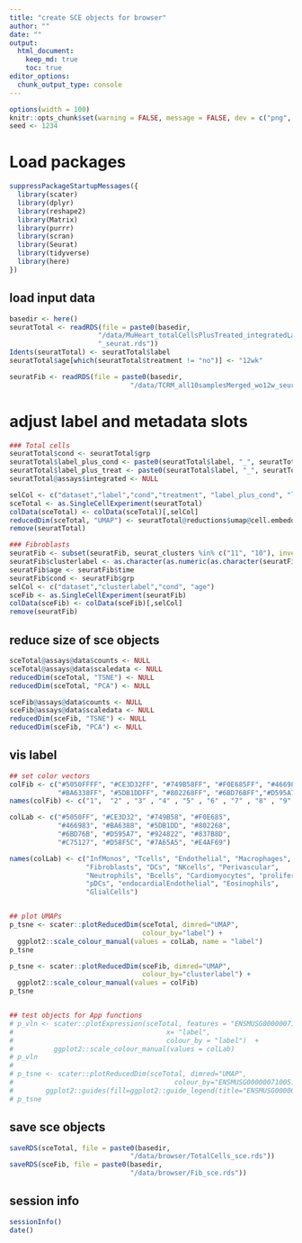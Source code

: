 ```yaml
---
title: "create SCE objects for browser"
author: ""
date: ""
output: 
  html_document:
    keep_md: true
    toc: true
editor_options: 
  chunk_output_type: console
---
```


```r
options(width = 100)
knitr::opts_chunk$set(warning = FALSE, message = FALSE, dev = c("png", "pdf"))
seed <- 1234
```

# Load packages

```r
suppressPackageStartupMessages({
  library(scater)
  library(dplyr)
  library(reshape2)
  library(Matrix)
  library(purrr)
  library(scran)
  library(Seurat)
  library(tidyverse)
  library(here)
})
```


## load input data
```r
basedir <- here()
seuratTotal <- readRDS(file = paste0(basedir,
                      "/data/MuHeart_totalCellsPlusTreated_integratedLabeled", 
                      "_seurat.rds"))
Idents(seuratTotal) <- seuratTotal$label
seuratTotal$age[which(seuratTotal$treatment != "no")] <- "12wk"

seuratFib <- readRDS(file = paste0(basedir, 
                              "/data/TCRM_all10samplesMerged_wo12w_seurat.rds"))


```


# adjust label and metadata slots
```r

### Total cells
seuratTotal$cond <- seuratTotal$grp
seuratTotal$label_plus_cond <- paste0(seuratTotal$label, "_", seuratTotal$cond)
seuratTotal$label_plus_treat <- paste0(seuratTotal$label, "_", seuratTotal$treatment)
seuratTotal@assays$integrated <- NULL

selCol <- c("dataset","label","cond","treatment", "label_plus_cond", "label_plus_treat")
sceTotal <- as.SingleCellExperiment(seuratTotal)
colData(sceTotal) <- colData(sceTotal)[,selCol]
reducedDim(sceTotal, "UMAP") <- seuratTotal@reductions$umap@cell.embeddings
remove(seuratTotal)

### Fibroblasts
seuratFib <- subset(seuratFib, seurat_clusters %in% c("11", "10"), invert=T)
seuratFib$clusterlabel <- as.character(as.numeric(as.character(seuratFib$seurat_clusters)) +1)
seuratFib$age <- seuratFib$time
seuratFib$cond <- seuratFib$grp
selCol <- c("dataset","clusterlabel","cond", "age")
sceFib <- as.SingleCellExperiment(seuratFib)
colData(sceFib) <- colData(sceFib)[,selCol]
remove(seuratFib)


```


## reduce size of sce objects
```r
sceTotal@assays@data$counts <- NULL
sceTotal@assays@data$scaledata <- NULL
reducedDim(sceTotal, "TSNE") <- NULL
reducedDim(sceTotal, "PCA") <- NULL

sceFib@assays@data$counts <- NULL
sceFib@assays@data$scaledata <- NULL
reducedDim(sceFib, "TSNE") <- NULL
reducedDim(sceFib, "PCA") <- NULL

```


## vis label
```r

## set color vectors
colFib <- c("#5050FFFF", "#CE3D32FF", "#749B58FF", "#F0E685FF", "#466983FF",
            "#BA6338FF", "#5DB1DDFF", "#802268FF", "#6BD76BFF","#D595A7FF")
names(colFib) <- c("1",  "2" , "3" , "4" , "5" , "6" , "7" , "8" , "9" , "10")

colLab <- c("#5050FF", "#CE3D32", "#749B58", "#F0E685",
            "#466983", "#BA6388", "#5DB1DD", "#802268",
            "#6BD76B", "#D595A7", "#924822", "#837B8D",
            "#C75127", "#D58F5C", "#7A65A5", "#E4AF69")

names(colLab) <- c("InfMonos", "Tcells", "Endothelial", "Macrophages",
                   "Fibroblasts", "DCs", "NKcells", "Perivascular",
                   "Neutrophils", "Bcells", "Cardiomyocytes", "proliferating",
                   "pDCs", "endocardialEndothelial", "Eosinophils",
                   "GlialCells")


## plot UMAPs
p_tsne <- scater::plotReducedDim(sceTotal, dimred="UMAP",
                                 colour_by="label") +
  ggplot2::scale_colour_manual(values = colLab, name = "label") 
p_tsne 

p_tsne <- scater::plotReducedDim(sceFib, dimred="UMAP",
                                 colour_by="clusterlabel") +
  ggplot2::scale_colour_manual(values = colFib)
p_tsne 


## test objects for App functions
# p_vln <- scater::plotExpression(sceTotal, features = "ENSMUSG00000071005.Ccl19",
#                                      x= "label",
#                                      colour_by = "label")  +
#          ggplot2::scale_colour_manual(values = colLab)
# p_vln
#  
# p_tsne <- scater::plotReducedDim(sceTotal, dimred="UMAP",
#                                        colour_by="ENSMUSG00000071005.Ccl19") +
#        ggplot2::guides(fill=ggplot2::guide_legend(title="ENSMUSG00000071005.Ccl19"))
# p_tsne

```


## save sce objects
```r

saveRDS(sceTotal, file = paste0(basedir,
                              "/data/browser/TotalCells_sce.rds"))
saveRDS(sceFib, file = paste0(basedir,
                              "/data/browser/Fib_sce.rds"))

```


## session info
```r
sessionInfo()
date()
```


